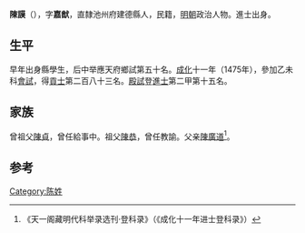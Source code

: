 {{Otheruses|other=名为陳謨的其他人物|陳謨}}
{{Otheruses|other=名为陈嘉猷的其他人物|陈嘉猷}}

'''陳謨'''（{{bd|1442年||？}}），字'''嘉猷'''，直隸池州府建德縣人，民籍，[[明朝|明朝]]政治人物。進士出身。

== 生平 ==
早年出身縣學生，后中举應天府鄉試第五十名。[[成化|成化]]十一年（1475年），參加乙未科[[會試|會試]]，得[[貢士|貢士]]第二百八十三名。[[殿試|殿試]]登[[進士|進士]]第二甲第十五名。

== 家族 ==
曾祖父[[陳貞|陳貞]]，曾任給事中。祖父[[陳恭|陳恭]]，曾任教諭。父亲[[陳廣道|陳廣道]]<ref>《天一阁藏明代科举录选刊·登科录》（《成化十一年进士登科录》）</ref>。

==参考==
{{reflist}}

{{成化十一年乙未科殿試金榜}}

{{Authority control}}

{{DEFAULTSORT:}}
[[Category:陈姓|Category:陈姓]]


{{明朝人物小作品}}